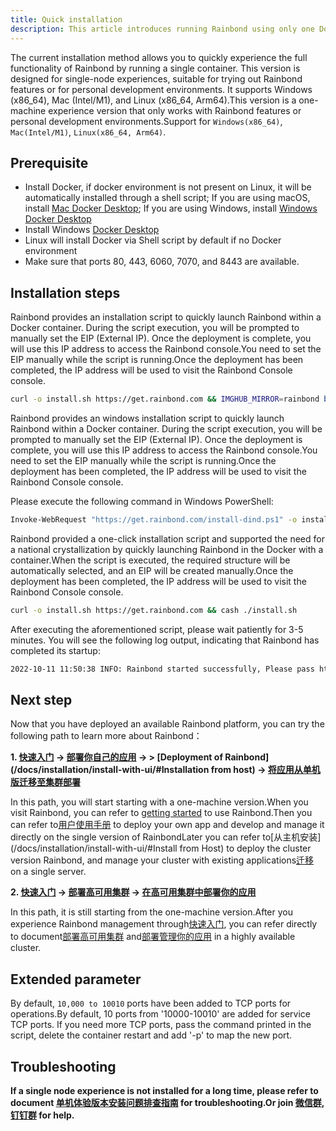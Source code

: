 ```yaml
---
title: Quick installation
description: This article introduces running Rainbond using only one Docker container.
---
```



The current installation method allows you to quickly experience the full functionality of Rainbond by running a single container. This version is designed for single-node experiences, suitable for trying out Rainbond features or for personal development environments. It supports Windows (x86_64), Mac (Intel/M1), and Linux (x86_64, Arm64).This version is a one-machine experience version that only works with Rainbond features or personal development environments.Support for `Windows(x86_64)`, `Mac(Intel/M1)`, `Linux(x86_64, Arm64)`.

## Prerequisite

- Install Docker, if docker environment is not present on Linux, it will be automatically installed through a shell script; If you are using macOS, install [Mac Docker Desktop](https://docs.docker.com/desktop/release-notes/#docker-desktop); If you are using Windows, install [Windows Docker Desktop](https://docs.docker.com/desktop/windows/install/)
- Install Windows [Docker Desktop](https://docs.docker.com/desktop/windows/install/)
- Linux will install Docker via Shell script by default if no Docker environment
- Make sure that ports 80, 443, 6060, 7070, and 8443 are available.

## Installation steps

<Tabs groupId="install">
  <TabItem value="Linux & Mac" label="Linux & Mac" default>

Rainbond provides an installation script to quickly launch Rainbond within a Docker container. During the script execution, you will be prompted to manually set the EIP (External IP). Once the deployment is complete, you will use this IP address to access the Rainbond console.You need to set the EIP manually while the script is running.Once the deployment has been completed, the IP address will be used to visit the Rainbond Console console.

```bash
curl -o install.sh https://get.rainbond.com && IMGHUB_MIRROR=rainbond bash ./install.sh
```

</TabItem>

<TabItem value="Windows" label="Windows">

Rainbond provides an windows installation script to quickly launch Rainbond within a Docker container. During the script execution, you will be prompted to manually set the EIP (External IP). Once the deployment is complete, you will use this IP address to access the Rainbond console.You need to set the EIP manually while the script is running.Once the deployment has been completed, the IP address will be used to visit the Rainbond Console console.

Please execute the following command in Windows PowerShell:

```bash
Invoke-WebRequest "https://get.rainbond.com/install-dind.ps1" -o install-dind.ps1 ; .\install-dind.ps1 -IMAGE_MIRROR rainbond
```

</TabItem>
  <TabItem value="信创" label="信创" default>

Rainbond provided a one-click installation script and supported the need for a national crystallization by quickly launching Rainbond in the Docker with a container.When the script is executed, the required structure will be automatically selected, and an EIP will be created manually.Once the deployment has been completed, the IP address will be used to visit the Rainbond Console console.

```bash
curl -o install.sh https://get.rainbond.com && cash ./install.sh
```

</TabItem>
</Tabs>

After executing the aforementioned script, please wait patiently for 3-5 minutes. You will see the following log output, indicating that Rainbond has completed its startup:

```bash
2022-10-11 11:50:38 INFO: Rainbond started successfully, Please pass http://$EIP:7070 Access Rainbond
```

## Next step

Now that you have deployed an available Rainbond platform, you can try the following path to learn more about Rainbond：

**1. [快速入门](/docs/quick-start/getting-started/) -> [部署你自己的应用](/docs/use-manual/) -> > [Deployment of Rainbond](/docs/installation/install-with-ui/#Installation from host) -> [将应用从单机版迁移至集群部署](/docs/ops-guide/migrate-app)**

In this path, you will start starting with a one-machine version.When you visit Rainbond, you can refer to [getting started](/docs/quick-start/getting-started) to use Rainbond.Then you can refer to[用户使用手册](/docs/use-manual/) to deploy your own app and develop and manage it directly on the single version of RainbondLater you can refer to[从主机安装](/docs/installation/install-with-ui/#Install from Host) to deploy the cluster version Rainbond, and manage your cluster with existing applications[迁移](/docs/ops-guide/migrate-app) on a single server.

**2. [快速入门](/docs/quick-start/getting-started/) -> [部署高可用集群](/docs/installation/installation-with-ui/ha) -> [在高可用集群中部署你的应用](/docs/use-manual/)**

In this path, it is still starting from the one-machine version.After you experience Rainbond management through[快速入门](/docs/quick-start/getting-started/), you can refer directly to document[部署高可用集群](/docs/installation/installation-with-ui/ha) and[部署管理你的应用](/docs/use-manual/) in a highly available cluster.

## Extended parameter

By default, `10,000 to 10010` ports have been added to TCP ports for operations.By default, 10 ports from '10000-10010' are added for service TCP ports. If you need more TCP ports, pass the command printed in the script, delete the container restart and add '-p' to map the new port.

## Troubleshooting

**If a single node experience is not installed for a long time, please refer to document [单机体验版本安装问题排查指南](/docs/troubleshooting/installation/dind) for troubleshooting.Or join [微信群](/community/support#microbelieve),[钉钉群](/community/support#pegs) for help.**
